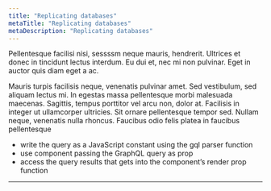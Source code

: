 ```yaml
---
title: "Replicating databases"
metaTitle: "Replicating databases"
metaDescription: "Replicating databases"
---
```


Pellentesque facilisi nisi, sessssm neque mauris, hendrerit. Ultrices et donec in tincidunt lectus interdum. Eu dui et, nec mi non pulvinar. Eget in auctor quis diam eget a ac. 

Mauris turpis facilisis neque, venenatis pulvinar amet. Sed vestibulum, sed aliquam lectus mi. In egestas massa pellentesque morbi malesuada maecenas. Sagittis, tempus porttitor vel arcu non, dolor at. Facilisis in integer ut ullamcorper ultricies. Sit ornare pellentesque tempor sed. Nullam neque, venenatis nulla rhoncus. Faucibus odio felis platea in faucibus pellentesque

- write the query as a JavaScript constant using the gql parser function 
- use component passing the GraphQL query as prop 
- access the query results that gets  into the component’s render prop function

---